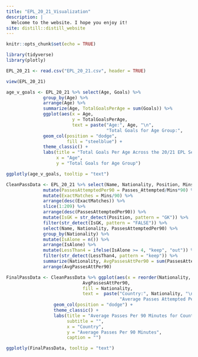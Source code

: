 ```yaml
---
title: "EPL_20_21_Visualization"
description: |
  Welcome to the website. I hope you enjoy it!
site: distill::distill_website
---
```


```r
knitr::opts_chunk$set(echo = TRUE)

library(tidyverse)
library(plotly)

EPL_20_21 <- read.csv("EPL_20_21.csv", header = TRUE)

view(EPL_20_21)
```


```r
age_v_goals <- EPL_20_21 %>% select(Age, Goals) %>% 
              group_by(Age) %>%
              arrange(Age) %>%
              summarize(Age, TotalGoalsPerAge = sum(Goals)) %>% 
              ggplot(aes(x = Age, 
                         y = TotalGoalsPerAge,
                         text = paste("Age:", Age, "\n", 
                                      "Total Goals for Age Group:",    TotalGoalsPerAge))) + 
              geom_col(position = "dodge", 
                       fill = "steelblue") + 
              theme_classic() + 
              labs(title = "Total Goals Per Age Across the 20/21 EPL Season", 
                   x = "Age", 
                   y = "Total Goals for Age Group")
```


```r
ggplotly(age_v_goals, tooltip = "text")
```


```r
CleanPassData <- EPL_20_21 %>% select(Name, Nationality, Position, Mins, Passes_Attempted) %>%
              mutate(PassesAttemptedPer90 = Passes_Attempted/Mins*90) %>% 
              mutate(ExactMatches = Mins/90) %>%
              arrange(desc(ExactMatches)) %>%
              slice(1:209) %>%
              arrange(desc(PassesAttemptedPer90)) %>%
              mutate(IsGK = str_detect(Position, pattern = "GK")) %>%
              filter(str_detect(IsGK, pattern = "FALSE")) %>% 
              select(Name, Nationality, PassesAttemptedPer90) %>%
              group_by(Nationality) %>% 
              mutate(IsAlone = n()) %>% 
              arrange(IsAlone) %>% 
              mutate(LessThan4 = ifelse(IsAlone >= 4, "keep", "out")) %>%
              filter(str_detect(LessThan4, pattern = "keep")) %>% 
              summarize(Nationality, AvgPassesAttPer90 = sum(PassesAttemptedPer90)/n()) %>% 
              arrange(AvgPassesAttPer90) 
```


```r
FinalPassData <- CleanPassData %>% ggplot(aes(x = reorder(Nationality, AvgPassesAttPer90), 
                             AvgPassesAttPer90, 
                             fill = Nationality,
                             text =  paste("Country:", Nationality, "\n", 
                                           "Average Passes Attempted Per Match:", AvgPassesAttPer90))) + 
                  geom_col(position = "dodge") + 
                  theme_classic() + 
                  labs(title = "Average Passes Per 90 Minutes for Countries with More than 3 Outfield Players \n\ Who Have Played More than Half the EPL Season", 
                       subtitle = "", 
                       x = "Country", 
                       y = "Average Passes Per 90 Minutes", 
                       caption = "")
```


```r
ggplotly(FinalPassData, tooltip = "text")
```
